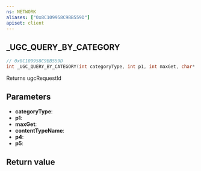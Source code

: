 ```yaml
---
ns: NETWORK
aliases: ["0x8C109958C9BB559D"]
apiset: client
---
```

## _UGC_QUERY_BY_CATEGORY

```c
// 0x8C109958C9BB559D
int _UGC_QUERY_BY_CATEGORY(int categoryType, int p1, int maxGet, char* contentTypeName, int p4, BOOL p5);
```

Returns ugcRequestId

## Parameters
* **categoryType**:
* **p1**:
* **maxGet**:
* **contentTypeName**:
* **p4**:
* **p5**:

## Return value